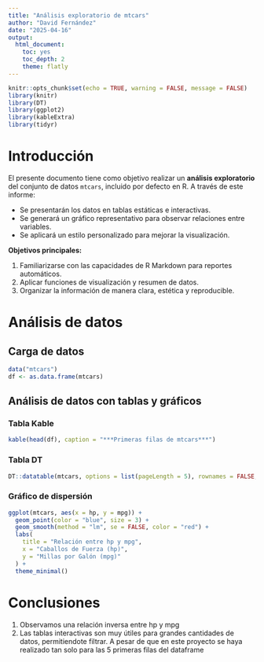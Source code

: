 ---
title: "Análisis exploratorio de mtcars"
author: "David Fernández"
date: "2025-04-16"
output: 
  html_document:
    toc: yes
    toc_depth: 2
    theme: flatly
---

```{r setup, echo=TRUE, warning=FALSE}
knitr::opts_chunk$set(echo = TRUE, warning = FALSE, message = FALSE)
library(knitr)
library(DT)
library(ggplot2)
library(kableExtra)
library(tidyr)
```

# Introducción

El presente documento tiene como objetivo realizar un **análisis exploratorio** del conjunto de datos `mtcars`, incluido por defecto en R. A través de este informe:

  - Se presentarán los datos en tablas estáticas e interactivas.
  - Se generará un gráfico representativo para observar relaciones entre variables.
  - Se aplicará un estilo personalizado para mejorar la visualización.

**Objetivos principales:**

  1. Familiarizarse con las capacidades de R Markdown para reportes automáticos.
  2. Aplicar funciones de visualización y resumen de datos.
  3. Organizar la información de manera clara, estética y reproducible.

# Análisis de datos
## Carga de datos

```{r}
data("mtcars")
df <- as.data.frame(mtcars)
```

## Análisis de datos con tablas y gráficos
### Tabla Kable
```{r}
kable(head(df), caption = "***Primeras filas de mtcars***")
```

### Tabla DT

```{r}
DT::datatable(mtcars, options = list(pageLength = 5), rownames = FALSE, caption = "Tabla interactiva de mtcars", filter = 'bottom')
```

### Gráfico de dispersión

```{r}
ggplot(mtcars, aes(x = hp, y = mpg)) +
  geom_point(color = "blue", size = 3) +
  geom_smooth(method = "lm", se = FALSE, color = "red") +
  labs(
    title = "Relación entre hp y mpg",
    x = "Caballos de Fuerza (hp)",
    y = "Millas por Galón (mpg)"
  ) +
  theme_minimal()
```

# Conclusiones

  1.  Observamos una relación inversa entre hp y mpg
  2.  Las tablas interactivas son muy útiles para grandes cantidades de datos, permitiendote filtrar. A pesar de que en este proyecto se haya realizado tan solo para las 5 primeras filas del dataframe
